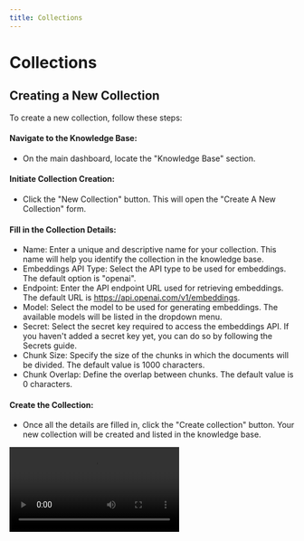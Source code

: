 ```yaml
---
title: Collections
---
```



# Collections

## Creating a New Collection

To create a new collection, follow these steps:

#### Navigate to the Knowledge Base:

- On the main dashboard, locate the "Knowledge Base" section.

#### Initiate Collection Creation:

- Click the "New Collection" button. This will open the "Create A New Collection" form.

#### Fill in the Collection Details:

- Name: Enter a unique and descriptive name for your collection. This name will help you identify the collection in the knowledge base.
- Embeddings API Type: Select the API type to be used for embeddings. The default option is "openai".
- Endpoint: Enter the API endpoint URL used for retrieving embeddings. The default URL is https://api.openai.com/v1/embeddings.
- Model: Select the model to be used for generating embeddings. The available models will be listed in the dropdown menu.
- Secret: Select the secret key required to access the embeddings API. If you haven't added a secret key yet, you can do so by following the Secrets guide.
- Chunk Size: Specify the size of the chunks in which the documents will be divided. The default value is 1000 characters.
- Chunk Overlap: Define the overlap between chunks. The default value is 0 characters.

#### Create the Collection:

- Once all the details are filled in, click the "Create collection" button. Your new collection will be created and listed in the knowledge base.

<Video type="video/webm" src="/mdx-assets/knowledge-base/collections/create_collection_07.webm"/>

---
